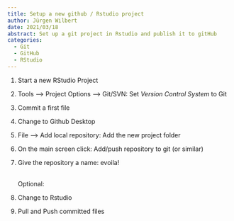 ```yaml
---
title: Setup a new github / Rstudio project
author: Jürgen Wilbert
date: 2021/03/18
abstract: Set up a git project in Rstudio and publish it to gitHub
categories: 
  - Git
  - GitHub
  - RStudio
---
```


1.  Start a new RStudio Project

2.  Tools --\> Project Options --\> Git/SVN: Set *Version Control System* to Git

3.  Commit a first file

4.  Change to Github Desktop

5.  File --\> Add local repository: Add the new project folder

6.  On the main screen click: Add/push repository to git (or similar)

7.  Give the repository a name: evoila!

    \
    Optional:

8.  Change to Rstudio

9.  Pull and Push committed files
